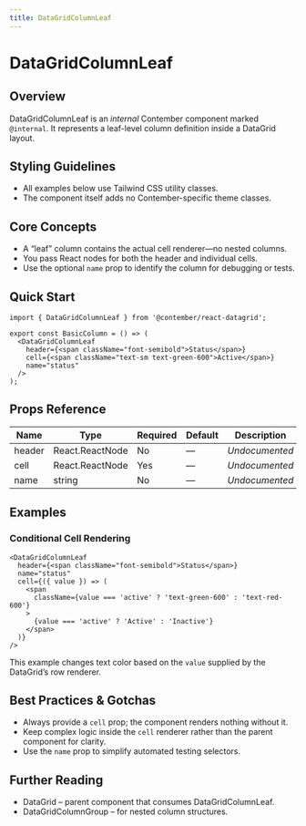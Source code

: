 ```yaml
---
title: DataGridColumnLeaf
---
```


<!-- Edited by human: false -->
<!-- Examples count: 0 -->
<!-- Source examples: 0 -->
<!-- Playground examples: 0 -->
<!-- External examples: 0 -->
<!-- Import examples: 0 -->

# DataGridColumnLeaf

## Overview
DataGridColumnLeaf is an *internal* Contember component marked `@internal`.
It represents a leaf-level column definition inside a DataGrid layout.

## Styling Guidelines
* All examples below use Tailwind CSS utility classes.
* The component itself adds no Contember-specific theme classes.

## Core Concepts
* A “leaf” column contains the actual cell renderer—no nested columns.
* You pass React nodes for both the header and individual cells.
* Use the optional `name` prop to identify the column for debugging or tests.

## Quick Start
```tsx
import { DataGridColumnLeaf } from '@contember/react-datagrid';

export const BasicColumn = () => (
  <DataGridColumnLeaf
    header={<span className="font-semibold">Status</span>}
    cell={<span className="text-sm text-green-600">Active</span>}
    name="status"
  />
);
```

## Props Reference
| Name   | Type             | Required | Default | Description      |
|--------|------------------|----------|---------|------------------|
| header | React.ReactNode  | No       | —       | _Undocumented_   |
| cell   | React.ReactNode  | Yes      | —       | _Undocumented_   |
| name   | string           | No       | —       | _Undocumented_   |

## Examples

### Conditional Cell Rendering
```tsx
<DataGridColumnLeaf
  header={<span className="font-semibold">Status</span>}
  name="status"
  cell={({ value }) => (
    <span
      className={value === 'active' ? 'text-green-600' : 'text-red-600'}
    >
      {value === 'active' ? 'Active' : 'Inactive'}
    </span>
  )}
/>
```
This example changes text color based on the `value` supplied by the DataGrid’s row renderer.

## Best Practices & Gotchas
* Always provide a `cell` prop; the component renders nothing without it.
* Keep complex logic inside the `cell` renderer rather than the parent component for clarity.
* Use the `name` prop to simplify automated testing selectors.

## Further Reading
* DataGrid – parent component that consumes DataGridColumnLeaf.
* DataGridColumnGroup – for nested column structures.

<!-- End of Generated Documentation -->
